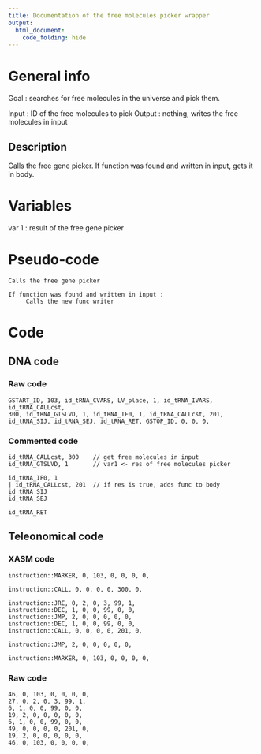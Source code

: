 ```yaml
---
title: Documentation of the free molecules picker wrapper
output: 
  html_document:
    code_folding: hide
---
```



# General info

Goal : searches for free molecules in the universe and pick them.

Input : ID of the free molecules to pick
Output : nothing, writes the free molecules in input



## Description

Calls the free gene picker.
If function was found and written in input, gets it in body.


# Variables

var 1 : result of the free gene picker


# Pseudo-code

```pseudo
Calls the free gene picker

If function was found and written in input :
     Calls the new func writer
```

# Code

## DNA code

### Raw code

```DNA
GSTART_ID, 103, id_tRNA_CVARS, LV_place, 1, id_tRNA_IVARS, id_tRNA_CALLcst,
300, id_tRNA_GTSLVD, 1, id_tRNA_IF0, 1, id_tRNA_CALLcst, 201,
id_tRNA_SIJ, id_tRNA_SEJ, id_tRNA_RET, GSTOP_ID, 0, 0, 0,
```




### Commented code

```pseudoDNA
id_tRNA_CALLcst, 300    // get free molecules in input
id_tRNA_GTSLVD, 1       // var1 <- res of free molecules picker

id_tRNA_IF0, 1
| id_tRNA_CALLcst, 201  // if res is true, adds func to body
id_tRNA_SIJ
id_tRNA_SEJ

id_tRNA_RET
```


## Teleonomical code

### XASM code

```XASM
instruction::MARKER, 0, 103, 0, 0, 0, 0,

instruction::CALL, 0, 0, 0, 0, 300, 0,

instruction::JRE, 0, 2, 0, 3, 99, 1,
instruction::DEC, 1, 0, 0, 99, 0, 0,
instruction::JMP, 2, 0, 0, 0, 0, 0,
instruction::DEC, 1, 0, 0, 99, 0, 0,
instruction::CALL, 0, 0, 0, 0, 201, 0,

instruction::JMP, 2, 0, 0, 0, 0, 0,

instruction::MARKER, 0, 103, 0, 0, 0, 0,
```

### Raw code

```Raw
46, 0, 103, 0, 0, 0, 0,
27, 0, 2, 0, 3, 99, 1,
6, 1, 0, 0, 99, 0, 0,
19, 2, 0, 0, 0, 0, 0,
6, 1, 0, 0, 99, 0, 0,
49, 0, 0, 0, 0, 201, 0,
19, 2, 0, 0, 0, 0, 0,
46, 0, 103, 0, 0, 0, 0,
```